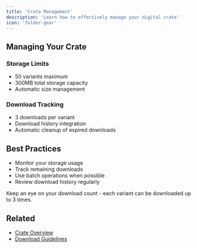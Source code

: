 ```yaml
---
title: 'Crate Management'
description: 'Learn how to effectively manage your digital crate'
icon: 'folder-gear'
---
```


## Managing Your Crate

### Storage Limits
- 50 variants maximum
- 300MB total storage capacity
- Automatic size management

### Download Tracking
- 3 downloads per variant
- Download history integration
- Automatic cleanup of expired downloads

## Best Practices

- Monitor your storage usage
- Track remaining downloads
- Use batch operations when possible
- Review download history regularly

<Tip>
Keep an eye on your download count - each variant can be downloaded up to 3 times.
</Tip>

## Related
- [Crate Overview](/crate/overview)
- [Download Guidelines](/downloads/guidelines) 